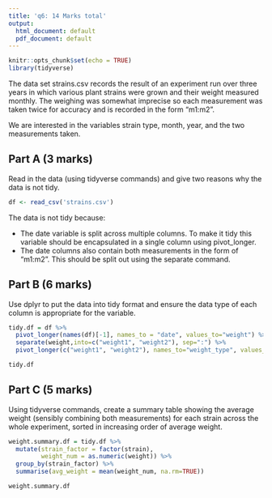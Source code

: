 ```yaml
---
title: 'q6: 14 Marks total'
output:
  html_document: default
  pdf_document: default
---
```


```r
knitr::opts_chunk$set(echo = TRUE)
library(tidyverse)
```

The data set strains.csv records the result of an experiment run over three years in which various plant strains were grown and their weight measured monthly. The weighing was somewhat imprecise so each measurement was taken twice for accuracy and is recorded in the form "m1:m2".

We are interested in the variables strain type, month, year, and the two measurements taken. 

## Part A (3 marks)

Read in the data (using tidyverse commands) and give two reasons why the data is not tidy.

```r
df <- read_csv('strains.csv')
```
The data is not tidy because:

* The date variable is split across multiple columns. To make it tidy this variable should be encapsulated in a single column using pivot_longer. 
* The date columns also contain both measurements in the form of "m1:m2". This should be split out using the separate command.


## Part B (6 marks)

Use dplyr to put the data into tidy format and ensure the data type of each column is appropriate for the variable.

```r
tidy.df = df %>% 
  pivot_longer(names(df)[-1], names_to = "date", values_to="weight") %>%
  separate(weight,into=c("weight1", "weight2"), sep=":") %>%
  pivot_longer(c("weight1", "weight2"), names_to="weight_type", values_to="weight")

tidy.df
```

## Part C (5 marks)

Using tidyverse commands, create a summary table showing the average weight (sensibly combining both measurements) for each strain across the whole experiment, sorted in increasing order of average weight.  

```r
weight.summary.df = tidy.df %>%
  mutate(strain_factor = factor(strain), 
         weight_num = as.numeric(weight)) %>%
  group_by(strain_factor) %>%
  summarise(avg_weight = mean(weight_num, na.rm=TRUE))

weight.summary.df
```



